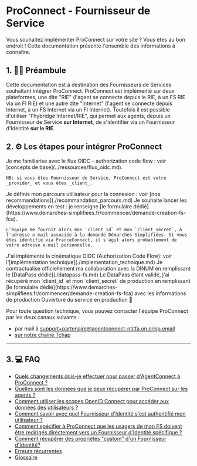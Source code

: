 # ProConnect - Fournisseur de Service

Vous souhaitez implémenter ProConnect sur votre site ? Vous êtes au bon endroit ! Cette documentation présente l'ensemble des informations à connaître.

## 1. 👩‍🏫 Préambule

Cette documentation est à destination des Fournisseurs de Services souhaitant intégrer ProConnect. ProConnect est implémenté sur deux plateformes, une dite "RIE" (l'agent se connecte depuis le RIE, à un FS RIE via un FI RIE) et une autre dite "Internet" (l'agent se connecte depuis Internet, à un FS Internet via un FI Internet). Toutefois il est possible d'utiliser "l'hybridge Internet/RIE", qui permet aux agents, depuis un Fournisseur de Service **sur Internet**, de s'identifier via un Fournisseur d'Identité **sur le RIE**.

## 2. ⚙️ Les étapes pour intégrer ProConnect

<VerticalStepper>
  <Step number={1} title="Familiarisez-vous avec le flux OIDC">
    Je me familiarise avec le flux OIDC - authorization code flow : voir [concepts de base](../ressources/flux_oidc.md).
    
    NB: si vous êtes Fournisseur de Service, ProConnect est votre _provider_ et vous êtes _client_.
  </Step>

  <Step number={2} title="Définissez votre parcours utilisateur">
    Je définis mon parcours utilisateur pour la connexion : voir [nos recommandations](./recommandation_parcours.md)
  </Step>

  <Step number={3} title="Lancez les développements en test">
    Je souhaite lancer les développements en test : je renseigne [le formulaire dédié](https://www.demarches-simplifiees.fr/commencer/demande-creation-fs-fca).
    
    L'équipe me fournit alors mon `client_id` et mon `client_secret`, à l'adresse e-mail associée à la demande Démarches Simplifiées. Si vous êtes identifié via FranceConnect, il s'agit alors probablement de votre adresse e-mail personnelle.
  </Step>

  <Step number={4} title="Implémentez la cinématique OIDC">
    J'ai implémenté la cinématique OIDC (Authorization Code Flow): voir l'[implémentation technique](./implementation_technique.md)
  </Step>

  <Step number={5} title="Contractualisez avec la DINUM">
    Je contractualise officiellement ma collaboration avec la DINUM en remplissant le [DataPass dédié](./datapass-fs.md)
  </Step>

  <Step number={6} title="Récupérez vos identifiants de production">
    Le DataPass étant validé, j'ai récupéré mon `client_id` et mon `client_secret` de production en remplissant [le formulaire dédié](https://www.demarches-simplifiees.fr/commencer/demande-creation-fs-fca) avec les informations de production
  </Step>

  <Step number={7} title="Ouvrez votre service">
    Ouverture du service en production 🚀
  </Step>
</VerticalStepper>

Pour toute question technique, vous pouvez contacter l'équipe ProConnect par les deux canaux suivants :

- par mail à support+partenaire@agentconnect-ntitfa.on.crisp.email
- [sur notre chaîne Tchap](https://www.tchap.gouv.fr/#/room/!kBghcRpyMNThkFQjdW:agent.dinum.tchap.gouv.fr)

---

## 3. 💻 FAQ

- [Quels changements dois-je effectuer pour passer d'AgentConnect à ProConnect ?](./changement-agentconnect-proconnect-fs.md)
- [Quelles sont les données que je peux récupérer par ProConnect sur les agents ?](./donnees_fournies.md)
- [Comment utiliser les scopes OpenID Connect pour accéder aux données des utilisateurs ?](./scope-claims.md)
- [Comment savoir avec quel Fournisseur d'Identité s'est authentifié mon utilisateur ?](./connaitre-le-fi-utilise.md)
- [Comment spécifier à ProConnect que les usagers de mon FS doivent être redirigés directement vers un Fournisseur d'Identité spécifique ?](./idp_hint_usage.md)
- [Comment récupérer des propriétés "custom" d'un Fournisseur d'Identité?](./custom-scope.md)
- [Erreurs récurrentes](./troubleshooting-fs.md)
- [Glossaire](../ressources/glossaire.md)
